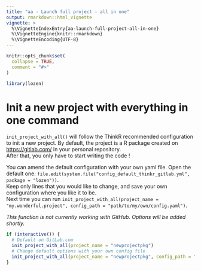 ```yaml
---
title: "aa - Launch full project - all in one"
output: rmarkdown::html_vignette
vignette: >
  %\VignetteIndexEntry{aa-launch-full-project-all-in-one}
  %\VignetteEngine{knitr::rmarkdown}
  %\VignetteEncoding{UTF-8}
---
```


```r
knitr::opts_chunk$set(
  collapse = TRUE,
  comment = "#>"
)
```

```r
library(lozen)
```

<!-- WARNING - This vignette is generated by {fusen} from dev/flat_init_project_with_all.Rmd: do not edit by hand -->

# Init a new project with everything in one command

`init_project_with_all()` will follow the ThinkR recommended configuration to init a new project.
By default, the project is a R package created on <https://gitlab.com/> in your personal repository.  
After that, you only have to start writing the code ! 

You can amend the default configuration with your own yaml file.
Open the default one: `file.edit(system.file("config_default_thinkr_gitlab.yml", package = "lozen"))`.  
Keep only lines that you would like to change, and save your own configuration where you like it to be.  
Next time you can run `init_project_with_all(project_name = "my.wonderful.project", config_path = "path/to/my/own/config.yaml")`. 

_This function is not currently working with GitHub. Options will be added shortly._


```r
if (interactive()) {
  # Default on GitLab.com
  init_project_with_all(project_name = "newprojectpkg")
  # Change default options with your own config file
  init_project_with_all(project_name = "newprojectpkg", config_path = "<my-config-path>")
}
```


